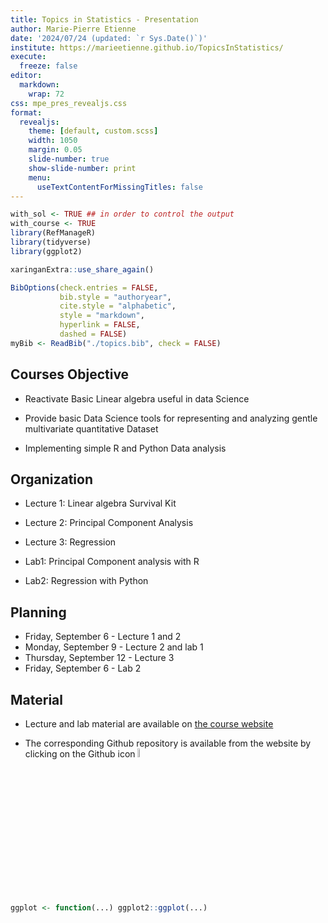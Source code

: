 ```yaml
---
title: Topics in Statistics - Presentation
author: Marie-Pierre Etienne
date: '2024/07/24 (updated: `r Sys.Date()`)'
institute: https://marieetienne.github.io/TopicsInStatistics/
execute: 
  freeze: false
editor: 
  markdown: 
    wrap: 72
css: mpe_pres_revealjs.css
format:
  revealjs: 
    theme: [default, custom.scss]
    width: 1050
    margin: 0.05
    slide-number: true
    show-slide-number: print
    menu:
      useTextContentForMissingTitles: false
---
```




```r
with_sol <- TRUE ## in order to control the output
with_course <- TRUE
library(RefManageR)
library(tidyverse)
library(ggplot2)
```

```r
xaringanExtra::use_share_again()
```

```r
BibOptions(check.entries = FALSE,
           bib.style = "authoryear",
           cite.style = "alphabetic",
           style = "markdown",
           hyperlink = FALSE,
           dashed = FALSE)
myBib <- ReadBib("./topics.bib", check = FALSE)
```



## Courses Objective

* Reactivate Basic Linear algebra useful in  data Science

* Provide basic Data Science tools for representing and analyzing gentle multivariate quantitative Dataset

* Implementing simple R and Python Data analysis


## Organization

* Lecture 1: Linear algebra Survival Kit
* Lecture 2: Principal Component Analysis
* Lecture 3: Regression

* Lab1: Principal Component analysis with R
* Lab2: Regression with Python 


## Planning

* Friday, September 6 - Lecture 1 and 2
* Monday, September 9 - Lecture 2 and lab 1
* Thursday, September 12 - Lecture 3  
* Friday, September 6 - Lab 2


## Material 


* Lecture and lab material are available on [the course website ](https://marieetienne.github.io/TopicsInStatistics/)

* The corresponding Github repository is available from the website by clicking on the Github icon ![](img/github.png){width="6%"}

```r
ggplot <- function(...) ggplot2::ggplot(...) 
```



